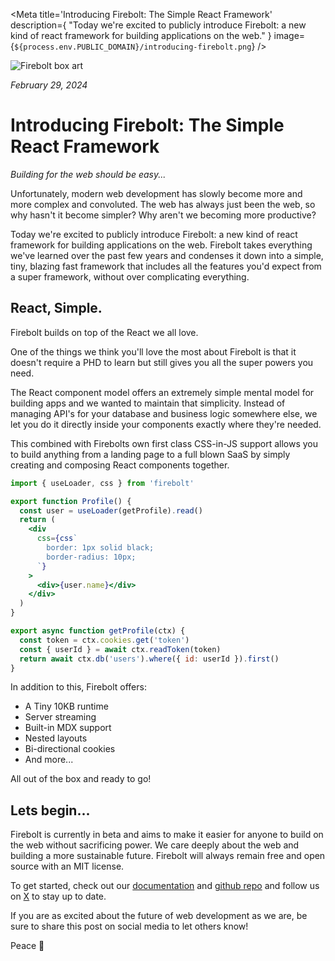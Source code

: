 <Meta
  title='Introducing Firebolt: The Simple React Framework'
  description={
    "Today we're excited to publicly introduce Firebolt: a new kind of react framework for building applications on the web."
  }
  image={`${process.env.PUBLIC_DOMAIN}/introducing-firebolt.png`}
/>

![Firebolt box art](/introducing-firebolt.png)

_February 29, 2024_

# Introducing Firebolt: The Simple React Framework

_Building for the web should be easy..._

Unfortunately, modern web development has slowly become more and more complex and convoluted. The web has always just been the web, so why hasn't it become simpler? Why aren't we becoming more productive?

Today we're excited to publicly introduce Firebolt: a new kind of react framework for building applications on the web.
Firebolt takes everything we've learned over the past few years and condenses it down into a simple, tiny, blazing fast framework that includes all the features you'd expect from a super framework, without over complicating everything.

## React, Simple.

Firebolt builds on top of the React we all love.

One of the things we think you'll love the most about Firebolt is that it doesn't require a PHD to learn but still gives you all the super powers you need.

The React component model offers an extremely simple mental model for building apps and we wanted to maintain that simplicity.
Instead of managing API's for your database and business logic somewhere else, we let you do it directly inside your components exactly where they're needed.

This combined with Firebolts own first class CSS-in-JS support allows you to build anything from a landing page to a full blown SaaS by simply creating and composing React components together.

```jsx title='components/Profile.js' lineNumbers
import { useLoader, css } from 'firebolt'

export function Profile() {
  const user = useLoader(getProfile).read()
  return (
    <div
      css={css`
        border: 1px solid black;
        border-radius: 10px;
      `}
    >
      <div>{user.name}</div>
    </div>
  )
}

export async function getProfile(ctx) {
  const token = ctx.cookies.get('token')
  const { userId } = await ctx.readToken(token)
  return await ctx.db('users').where({ id: userId }).first()
}
```

In addition to this, Firebolt offers:

- A Tiny 10KB runtime
- Server streaming
- Built-in MDX support
- Nested layouts
- Bi-directional cookies
- And more...

All out of the box and ready to go!

## Lets begin...

Firebolt is currently in beta and aims to make it easier for anyone to build on the web without sacrificing power.
We care deeply about the web and building a more sustainable future. Firebolt will always remain free and open source with an MIT license.

To get started, check out our [documentation](/docs) and [github repo](https://github.com/firebolt-dev) and follow us on [X](https://x.com/firebolt_dev) to stay up to date.

If you are as excited about the future of web development as we are, be sure to share this post on social media to let others know!

Peace 🖖

